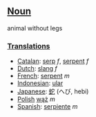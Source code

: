 ==[[Noun]]==

animal without legs

===[[Translation]]s===
*[[Catalan]]: [[serp]] ''f'', [[serpent]] ''f''
*[[Dutch]]: [[slang]] ''f''
*[[French]]: [[serpent]] ''m''
*[[Indonesian]]: [[ular]]
*[[Japanese]]: [[蛇]] (へび, hebi)
*[[Polish]] [[wąż]] ''m''
*[[Spanish]]: [[serpiente]] ''m''